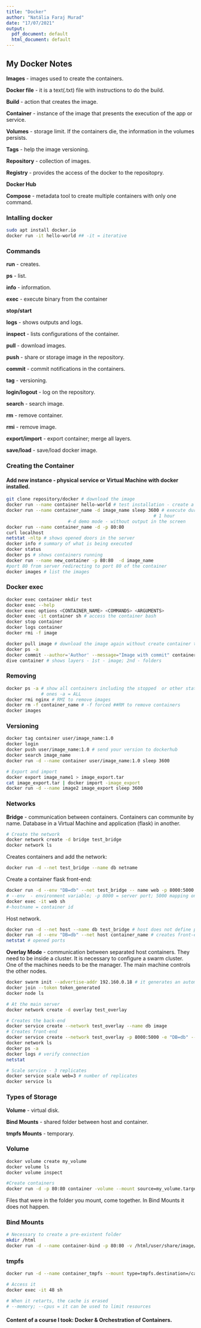 ```yaml
---
title: "Docker"
author: "Natália Faraj Murad"
date: "17/07/2021"
output:
  pdf_document: default
  html_document: default
---
```


## My Docker Notes

**Images** - images used to create the containers.

**Docker file** - it is a text(.txt) file with instructions to do the build. 

**Build** - action that creates the image.

**Container** - instance of the image that presents the execution of the app or service.

**Volumes** - storage limit. If the containers die, the information in the volumes persists.

**Tags** - help the image versioning.

**Repository** - collection of images.

**Registry** - provides the access of the docker to the repositopry.

**Docker Hub**

**Compose** - metadata tool to create multiple containers with only one command.

### Intalling docker
```bash
sudo apt install docker.io
docker run -it hello-world ## -it = iterative
```

### Commands

**run** - creates.

**ps** - list.

**info** - information.

**exec** - execute binary from the container

**stop/start** 

**logs** - shows outputs and logs.

**inspect** - lists configurations of the container.

**pull** - download images.

**push** - share or storage image in the repository.

**commit** - commit notifications in the containers.

**tag** - versioning.

**login/logout** - log on the repository.

**search** - search image.

**rm** - remove container.

**rmi** - remove image.

**export/import** - export container; merge all layers.

**save/load** - save/load docker image.

### Creating the Container

#### Add new instance - physical service or Virtual Machine with docker installed.

```bash
git clone repository/docker # download the image
docker run --name container hello-world # test installation - create a                                               container
docker run --name container_name -d image_name sleep 3600 # execute during
                                                       # 1 hour
                       #-d demo mode - without output in the screen
docker run --name container_name -d -p 80:80
curl localhost
netstat -nltp # shows opened doors in the server
docker info # summary of what is being executed
docker status
docker ps # shows containers running
docker run --name new_container -p 80:80  -d image_name
#port 80 from server redirecting to port 80 of the container
docker images # list the images
```

### Docker exec
```bash
docker exec container mkdir test
docker exec --help
docker exec options <CONTAINER_NAME> <COMMANDS> <ARGUMENTS>
docker exec -it container sh # access the container bash
docker stop container
docker logs container
docker rmi -f image

docker pull image # download the image again without create container to this
docker ps -a
docker commit --author='Author' --message="Image with commit" container_name image
dive container # shows layers - 1st - image; 2nd - folders
```


### Removing
```bash
docker ps -a # show all containers including the stopped  or other status
             # ones -a = ALL
docker rmi nginx # RMI to remove images
docker rm -f container_name # -f forced ##RM to remove containers
docker images
```

### Versioning

```bash
docker tag container user/image_name:1.0
docker login
docker push user/image_name:1.0 # send your version to dockerhub
docker search image_name
docker run -d --name container user/image_name:1.0 sleep 3600

# Export and import
docker export image_name1 > image_export.tar
cat image_export.tar | docker import -image_export
docker run -d --name image2 image_export sleep 3600
```

### Networks

**Bridge** - communication between containers. Containers can communite by name. Database in a Virtual Machine and application (flask) in another.

```bash
# Create the network
docker network create -d bridge test_bridge
docker network ls
```

Creates containers and add the network:

```bash
docker run -d --net test_bridge --name db netname
```

Create a container flask front-end:

```bash
docker run -d --env "DB=db" --net test_bridge -- name web -p 8000:5000 image
# --env  - environment variable; -p 8000 = server port; 5000 mapping on app port
docker exec -it web sh
#-hostname = container id
```

Host network.

```bash
docker run -d --net host --name db test_bridge # host does not define port
docker run -d --env "DB=db" --net host container_name # creates front-end
netstat # opened ports
```

**Overlay Mode** - communication between separated host containers. They need to be inside a cluster. It is necessary to configure a swarm cluster. One of the machines needs to be the manager. The main machine controls the other nodes.

```bash
docker swarm init --advertise-addr 192.160.0.18 # it generates an automatic command that must be run in the n servers that will be part of the swarm
docker join --token token_generated
docker node ls

# At the main server
docker network create -d overlay test_overlay

# Creates the back-end
docker service create --network test_overlay --name db image
# Creates front-end
docker service create --network test_overlay -p 8000:5000 -e "DB=db" --name web user/docker_test:1.0 #image
docker network ls
docker ps -a
docker logs # verify connection
netstat

# Scale service - 3 replicates
docker service scale web=3 # number of replicates
docker service ls
```

### Types of Storage

**Volume** - virtual disk.

**Bind Mounts** - shared folder between host and container.

**tmpfs Mounts** - temporary.

### Volume

```bash
docker volume create my_volume
docker volume ls
docker volume inspect

#Create containers
docker run -d -p 80:80 container -volume --mount source=my_volume.target=/user/share/image/ image:latest
```
 Files that were in the folder you mount, come together. In Bind Mounts it does not happen.


### Bind Mounts

```bash
# Necessary to create a pre-existent folder
mkdir /html
docker run -d --name container-bind -p 80:80 -v /html/user/share/image/html image # Creates an empty folder, the html file needs to be created
```

### tmpfs

```bash
docker run -d --name container_tmpfs --mount type=tmpfs.destination=/cache.tmpfs-size=1000000 image sleep 3600

# Access it
docker exec -it 48 sh

# When it retarts, the cache is erased
# --memory; --cpus = it can be used to limit resources
```

#### Content of a course I took: Docker & Orchestration of Containers.
